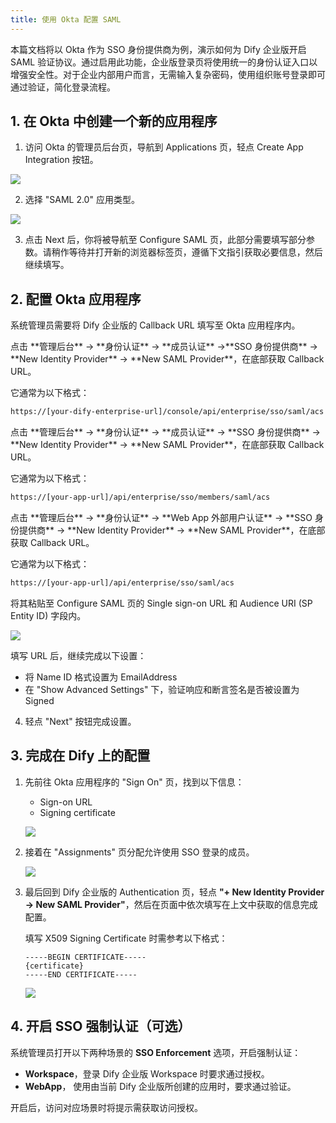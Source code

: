 ```yaml
---
title: 使用 Okta 配置 SAML
---
```


本篇文档将以 Okta 作为 SSO 身份提供商为例，演示如何为 Dify 企业版开启 SAML 验证协议。通过启用此功能，企业版登录页将使用统一的身份认证入口以增强安全性。对于企业内部用户而言，无需输入复杂密码，使用组织账号登录即可通过验证，简化登录流程。

## 1. 在 Okta 中创建一个新的应用程序

1. 访问 Okta 的管理员后台页，导航到 Applications 页，轻点 Create App Integration 按钮。

![](https://assets-docs.dify.ai/2025/05/49d2eb9547c644a90a50e7ac1972b90c.png)

2. 选择 "SAML 2.0" 应用类型。

![](https://assets-docs.dify.ai/2025/05/409f64e068449c2f9dc9c3e471a36946.png)

3. 点击 Next 后，你将被导航至 Configure SAML 页，此部分需要填写部分参数。请稍作等待并打开新的浏览器标签页，遵循下文指引获取必要信息，然后继续填写。

## 2. 配置 Okta 应用程序

系统管理员需要将 Dify 企业版的 Callback URL 填写至 Okta 应用程序内。

<Tabs>
  <Tab title="Workspace">
  点击 **管理后台** → **身份认证** → **成员认证** →**SSO 身份提供商** → **New Identity Provider** → **New SAML Provider**，在底部获取 Callback URL。

  它通常为以下格式：

   ```bash
   https://[your-dify-enterprise-url]/console/api/enterprise/sso/saml/acs
   ```
  </Tab>
  <Tab title="WebApp Members（面向内部用户）">
  点击 **管理后台** → **身份认证** → **成员认证** → **SSO 身份提供商** → **New Identity Provider** → **New SAML Provider**，在底部获取 Callback URL。

  它通常为以下格式：

   ```bash
   https://[your-app-url]/api/enterprise/sso/members/saml/acs
   ```
  </Tab>
  <Tab title="WebApp External Users（面向外部用户）">
  点击 **管理后台** → **身份认证** → **Web App 外部用户认证** → **SSO 身份提供商** → **New Identity Provider** → **New SAML Provider**，在底部获取 Callback URL。

   它通常为以下格式：

   ```bash
   https://[your-app-url]/api/enterprise/sso/saml/acs
   ```
  </Tab>
</Tabs>

将其粘贴至 Configure SAML 页的 Single sign-on URL 和 Audience URI (SP Entity ID) 字段内。

![](https://assets-docs.dify.ai/2025/05/e6c1a1521306919ab325030adafb2d2b.png)

填写 URL 后，继续完成以下设置：
   * 将 Name ID 格式设置为 EmailAddress
   * 在 "Show Advanced Settings" 下，验证响应和断言签名是否被设置为 Signed

4. 轻点 "Next" 按钮完成设置。

## 3. 完成在 Dify 上的配置

1. 先前往 Okta 应用程序的 "Sign On" 页，找到以下信息：
   * Sign-on URL
   * Signing certificate

   ![](https://assets-docs.dify.ai/2025/05/edd232ff0c1e0a28243fdce755f8ea1b.png)

2. 接着在 "Assignments" 页分配允许使用 SSO 登录的成员。

   ![](https://assets-docs.dify.ai/2025/05/7ce55440e9bce1965712e167ab8e8567.png)

3. 最后回到 Dify 企业版的 Authentication 页，轻点 **"+ New Identity Provider → New SAML Provider"**，然后在页面中依次填写在上文中获取的信息完成配置。

   填写 X509 Signing Certificate 时需参考以下格式：

   ```
   -----BEGIN CERTIFICATE-----
   {certificate}
   -----END CERTIFICATE-----
   ```

   ![](https://assets-docs.dify.ai/2025/05/1548ea93cfa68352384295fef8b038e3.png)

## 4. 开启 SSO 强制认证（可选）

系统管理员打开以下两种场景的 **SSO Enforcement** 选项，开启强制认证：

- **Workspace**，登录 Dify 企业版 Workspace 时要求通过授权。
- **WebApp**， 使用由当前 Dify 企业版所创建的应用时，要求通过验证。

开启后，访问对应场景时将提示需获取访问授权。
